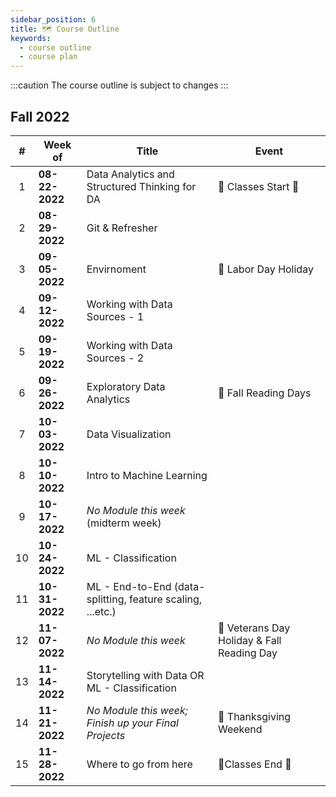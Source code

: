 ```yaml
---
sidebar_position: 6
title: 🗺️ Course Outline
keywords:
  - course outline
  - course plan
---
```


:::caution
The course outline is subject to changes
:::

## Fall 2022

|  #  | Week of        | Title                                                      | Event                                      |
| :-: | -------------- | ---------------------------------------------------------- | ------------------------------------------ |
|  1  | **08-22-2022** | Data Analytics and Structured Thinking for DA              | 🏁 Classes Start 🚦                        |
|  2  | **08-29-2022** | Git & Refresher                                            |                                            |
|  3  | **09-05-2022** | Envirnoment                                                | 🎉 Labor Day Holiday                       |
|  4  | **09-12-2022** | Working with Data Sources - 1                              |                                            |
|  5  | **09-19-2022** | Working with Data Sources - 2                              |                                            |
|  6  | **09-26-2022** | Exploratory Data Analytics                                 | 🎉 Fall Reading Days                       |
|  7  | **10-03-2022** | Data Visualization                                         |                                            |
|  8  | **10-10-2022** | Intro to Machine Learning                                  |                                            |
|  9  | **10-17-2022** | _No Module this week_ (midterm week)                       |                                            |
| 10  | **10-24-2022** | ML - Classification                                        |                                            |
| 11  | **10-31-2022** | ML - End-to-End (data-splitting, feature scaling, ...etc.) |                                            |
| 12  | **11-07-2022** | _No Module this week_                                      | 🎉 Veterans Day Holiday & Fall Reading Day |
| 13  | **11-14-2022** | Storytelling with Data OR ML - Classification              |                                            |
| 14  | **11-21-2022** | _No Module this week; Finish up your Final Projects_       | 🎉 Thanksgiving Weekend                    |
| 15  | **11-28-2022** | Where to go from here                                      | 🚩Classes End 🚦                           |

<!-- | 12  | **11-07-2022** | ML - Clustering OR Decision Trees                    | 🎉 Veterans Day Holiday & Fall Reading Day | -->

